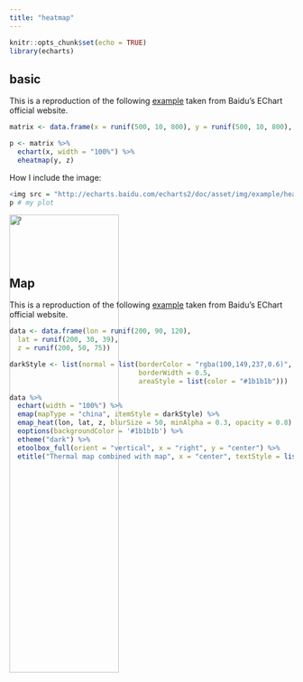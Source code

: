 ```yaml
---
title: "heatmap"
---
```


```r
knitr::opts_chunk$set(echo = TRUE)
library(echarts)
```

## basic

This is a reproduction of the following [example](http://echarts.baidu.com/echarts2/doc/example/heatmap.html#-en) taken from Baidu's EChart official website.

```r
matrix <- data.frame(x = runif(500, 10, 800), y = runif(500, 10, 800), z = runif(500, 10 , 800))

p <- matrix %>%
  echart(x, width = "100%") %>%
  eheatmap(y, z)
```

How I include the image:

```r
<img src = "http://echarts.baidu.com/echarts2/doc/asset/img/example/heatmap_baidu.png" style = "position: absolute; width: 45%; max-width: 900px;" />
p # my plot
```

<img src = "http://echarts.baidu.com/echarts2/doc/asset/img/example/heatmap_baidu.png" style = "position: absolute; width: 45%; max-width: 900px;" />
`r p`

<br>
<br>
<br>

## Map

This is a reproduction of the following [example](http://echarts.baidu.com/echarts2/doc/example/heatmap_map.html#-en) taken from Baidu's EChart official website.

```r
data <- data.frame(lon = runif(200, 90, 120),
  lat = runif(200, 30, 39),
  z = runif(200, 50, 75))

darkStyle <- list(normal = list(borderColor = "rgba(100,149,237,0.6)",
                                borderWidth = 0.5,
                                areaStyle = list(color = "#1b1b1b")))

data %>%
  echart(width = "100%") %>%
  emap(mapType = "china", itemStyle = darkStyle) %>%
  emap_heat(lon, lat, z, blurSize = 50, minAlpha = 0.3, opacity = 0.8) %>%
  eoptions(backgroundColor = '#1b1b1b') %>% 
  etheme("dark") %>%
  etoolbox_full(orient = "vertical", x = "right", y = "center") %>% 
  etitle("Thermal map combined with map", x = "center", textStyle = list(color = "white"))
```